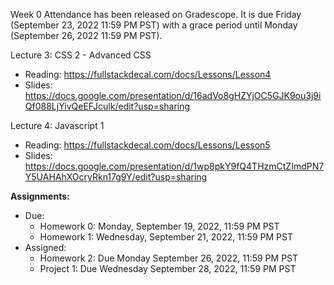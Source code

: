 Week 0 Attendance has been released on Gradescope. 
It is due Friday (September 23, 2022 11:59 PM PST) with a grace period until Monday (September 26, 2022 11:59 PM PST).

Lecture 3: CSS 2 - Advanced CSS

- Reading: https://fullstackdecal.com/docs/Lessons/Lesson4
- Slides: https://docs.google.com/presentation/d/16adVo8gHZYjOC5GJK9ou3j9iQf088LjYivQeEFJculk/edit?usp=sharing

Lecture 4: Javascript 1

- Reading: https://fullstackdecal.com/docs/Lessons/Lesson5
- Slides: https://docs.google.com/presentation/d/1wp8pkY9fQ4THzmCtZImdPN7Y5UAHAhXOcryRkn17g9Y/edit?usp=sharing

**Assignments:**
- Due:
  - Homework 0: Monday, September 19, 2022, 11:59 PM PST
  - Homework 1: Wednesday, September 21, 2022, 11:59 PM PST
- Assigned:
  - Homework 2: Due Monday September 26, 2022, 11:59 PM PST
  - Project 1: Due Wednesday September 28, 2022, 11:59 PM PST